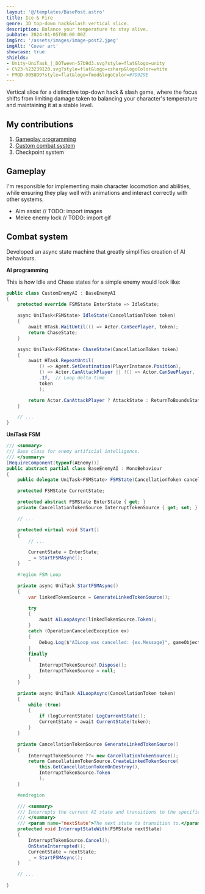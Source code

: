 ```yaml
---
layout: '@/templates/BasePost.astro'
title: Ice & Fire
genre: 3D top-down hack&slash vertical slice.
description: Balance your temperature to stay alive.
pubDate: 2024-01-05T00:00:00Z
imgSrc: '/assets/images/image-post2.jpeg'
imgAlt: 'Cover art'
showcase: true
shields:
- Unity-UniTask_|_DOTween-57b9d3.svg?style=flat&logo=unity
- C%23-%23239120.svg?style=flat&logo=csharp&logoColor=white
- FMOD-0058D9?style=flat&logo=fmod&logoColor=#7D929E
---
```


Vertical slice for a distinctive top-down hack & slash game, where the focus shifts from limiting
damage taken to balancing your character's temperature and maintaining it at a stable level.

<ProjectDetails
  role='Lead Developer'
  company='N/A'
  platforms='PC'
  time='2 Years'
/>

## My contributions

1. [Gameplay programming](#gameplay)
1. [Custom combat system](#combat-system)
1. Checkpoint system

## Gameplay
I'm responsible for implementing main character locomotion and abilities,
while ensuring they play well with animations and interact correctly with other systems.
- Aim assist  // TODO: import images
- Melee enemy lock  // TODO: import gif

## Combat system

Developed an async state machine that greatly simplifies creation of AI behaviours.


**AI programming**

This is how Idle and Chase states for a simple enemy would look like:
```csharp
public class CustomEnemyAI : BaseEnemyAI
{
    protected override FSMState EnterState => IdleState;

    async UniTask<FSMState> IdleState(CancellationToken token)
    {
        await HTask.WaitUntil(() => Actor.CanSeePlayer, token);
        return ChaseState;
    }

    async UniTask<FSMState> ChaseState(CancellationToken token)
    {
        await HTask.RepeatUntil(
            () => Agent.SetDestination(PlayerInstance.Position),
            () => Actor.CanAttackPlayer || !() => Actor.CanSeePlayer, 
            .1f,  // Loop delta time
            token
            );

        return Actor.CanAttackPlayer ? AttackState : ReturnToBoundsState;
    }

    // ...
}
```

**UniTask FSM**

```csharp
/// <summary>
/// Base class for enemy artificial intelligence.
/// </summary>
[RequireComponent(typeof(AEnemy))]
public abstract partial class BaseEnemyAI : MonoBehaviour
{
    public delegate UniTask<FSMState> FSMState(CancellationToken cancellationToken);

    protected FSMState CurrentState;

    protected abstract FSMState EnterState { get; }
    private CancellationTokenSource InterruptTokenSource { get; set; }

    // ...

    protected virtual void Start()
    {
        // ...

        CurrentState = EnterState;
        _ = StartFSMAsync();
    }

    #region FSM Loop

    private async UniTask StartFSMAsync()
    {
        var linkedTokenSource = GenerateLinkedTokenSource();

        try
        {
            await AILoopAsync(linkedTokenSource.Token);
        }
        catch (OperationCanceledException ex)
        {
            Debug.Log($"AILoop was cancelled: {ex.Message}", gameObject);
        }
        finally
        {
            InterruptTokenSource?.Dispose();
            InterruptTokenSource = null;
        }
    }

    private async UniTask AILoopAsync(CancellationToken token)
    {
        while (true)
        {
            if (logCurrentState) LogCurrentState();
            CurrentState = await CurrentState(token);
        }
    }

    private CancellationTokenSource GenerateLinkedTokenSource()
    {
        InterruptTokenSource ??= new CancellationTokenSource();
        return CancellationTokenSource.CreateLinkedTokenSource(
            this.GetCancellationTokenOnDestroy(),
            InterruptTokenSource.Token
            );
    }

    #endregion

    /// <summary>
    /// Interrupts the current AI state and transitions to the specified state.
    /// </summary>
    /// <param name="nextState">The next state to transition to.</param>
    protected void InterruptStateWith(FSMState nextState)
    {
        InterruptTokenSource.Cancel();
        OnStateInterrupted();
        CurrentState = nextState;
        _ = StartFSMAsync();
    }

    // ...

}

```

